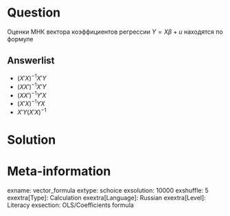 Question
========
Оценки МНК вектора коэффициентов регрессии $Y=X\beta + u$
находятся по формуле

Answerlist
----------
* $(X'X)^{-1}X'Y$
* $(XX')^{-1}X'Y$
* $(XX')^{-1}Y'X$
* $(X'X)^{-1}YX$
* $X'Y(X'X)^{-1}$


Solution
========

Meta-information
================
exname: vector_formula
extype: schoice
exsolution: 10000
exshuffle: 5
exextra[Type]: Calculation
exextra[Language]: Russian
exextra[Level]: Literacy
exsection: OLS/Coefficients formula